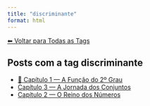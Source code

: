 ```yaml
---
title: "discriminante"
format: html
---
```


[⬅ Voltar para Todas as Tags](../tags.qmd)

## Posts com a tag **discriminante**

- [📘 Capítulo 1 — A Função do 2º Grau](/posts/capitulos/cap1-funcao-quadratica.html)
- [Capítulo 3 — A Jornada dos Conjuntos](/posts/capitulos/cap3-conjuntos.html)
- [Capítulo 2 — O Reino dos Números](/posts/capitulos/cap2-numeros-conjuntos.html)
